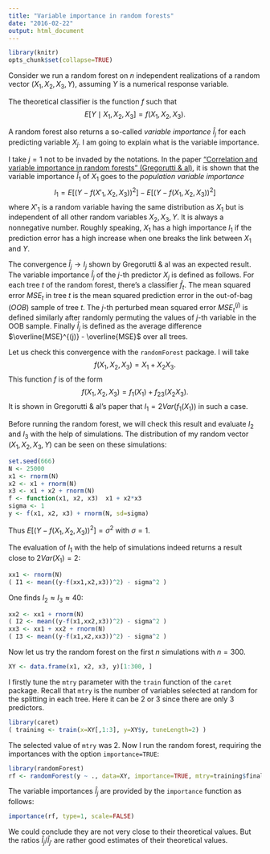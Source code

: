 ```yaml
---
title: "Variable importance in random forests"
date: "2016-02-22"
output: html_document
---
```


```r
library(knitr)
opts_chunk$set(collapse=TRUE)
```


Consider we run a random forest on $n$ independent realizations of a random vector $(X_1,X_2,X_3,Y)$, assuming $Y$ is a numerical response variable. 

The theoretical classifier is the function $f$ such that 
$$
E[Y\mid X_1, X_2, X_3]=f(X_1, X_2, X_3).
$$

A random forest also returns a so-called *variable importance* $\hat I_j$ for each predicting variable $X_j$. I am going to explain what is the variable importance. 

I take $j=1$ not to be invaded by the notations. 
In the paper ["Correlation and variable importance in random forests" (Gregorutti & al)](http://arxiv.org/abs/1310.5726), it is shown that the variable importance $\hat I_1$ of $X_1$ goes to the  *population variable importance* 
$$
I_1 = E\left[{\bigl(Y-f(X'_1,X_2,X_3)\bigr)}^2\right] - E\left[{\bigl(Y-f(X_1,X_2,X_3)\bigr)}^2\right]
$$
where $X'_1$ is a random variable having the same distribution as $X_1$ but is  independent of all other random variables $X_2,X_3,Y$. It is always a nonnegative number. Roughly speaking, $X_1$ has a high importance $I_1$ if the prediction error has a high increase when one breaks the link between $X_1$ and $Y$. 

The convergence $\hat I_j \to I_j$ shown by Gregorutti & al was an expected result. 
The variable importance $\hat I_j$ of the $j$-th predictor $X_j$ is defined as follows. For each tree $t$ of the random forest, there's a classifier $\hat f_t$. The mean squared error $MSE_t$ in tree $t$ is the mean squared prediction error in the out-of-bag (*OOB*) sample of tree $t$. The $j$-th perturbed mean squared error $MSE_t^{(j)}$ is defined similarly after randomly permuting the values of $j$-th variable in the OOB sample. Finally  $\hat I_j$ is defined as the average difference $\overline{MSE}^{(j)} - \overline{MSE}$ over all trees. 

Let us check this convergence with the `randomForest` package. I will take 
$$
f(X_1, X_2, X_3) = X_1 + X_2X_3.
$$
This function $f$ is of the form
$$
f(X_1, X_2, X_3) = f_1(X_1) + f_{23}(X_2X_3).
$$
It is shown in Gregorutti & al's paper that $I_1= 2Var(f_1(X_1))$ in such a case. 

Before running the random forest, we will check this result and evaluate $I_2$ and $I_3$ with the help of simulations. The distribution of my random vector $(X_1,X_2,X_3,Y)$ can be seen on these simulations:

```r
set.seed(666)
N <- 25000
x1 <- rnorm(N)
x2 <- x1 + rnorm(N)
x3 <- x1 + x2 + rnorm(N)
f <- function(x1, x2, x3)  x1 + x2*x3
sigma <- 1
y <- f(x1, x2, x3) + rnorm(N, sd=sigma)
```

Thus $E\left[{\bigl(Y-f(X_1,X_2,X_3)\bigr)}^2\right] = \sigma^2$ with $\sigma=1$. 

The evaluation of $I_1$ with the help of simulations indeed returns a result close to $2Var(X_1)=2$:

```r
xx1 <- rnorm(N)
( I1 <- mean((y-f(xx1,x2,x3))^2) - sigma^2 )
```

One finds $I_2 \approx I_3 \approx 40$:

```r
xx2 <- xx1 + rnorm(N)
( I2 <- mean((y-f(x1,xx2,x3))^2) - sigma^2 )
xx3 <- xx1 + xx2 + rnorm(N)
( I3 <- mean((y-f(x1,x2,xx3))^2) - sigma^2 )
```

Now let us try the random forest on the first $n$ simulations with $n=300$.

```r
XY <- data.frame(x1, x2, x3, y)[1:300, ]
```

I firstly tune the `mtry` parameter with the `train` function of the `caret` package. Recall that `mtry` is the number of variables selected at random for the splitting in each tree. Here it can be $2$ or $3$ since there are only $3$ predictors. 

```r
library(caret)
( training <- train(x=XY[,1:3], y=XY$y, tuneLength=2) )
```

The selected value of `mtry` was $2$. Now I run the random forest, requiring the  importances with the option `importance=TRUE`:

```r
library(randomForest)
rf <- randomForest(y ~ ., data=XY, importance=TRUE, mtry=training$finalModel$tuneValue$mtry)
```

The variable importances $\hat I_j$ are provided by the `importance` function as follows:

```r
importance(rf, type=1, scale=FALSE)
```

We could conclude they are not very close to their theoretical values. But the ratios $\hat I_j / \hat I_{j'}$ are rather good estimates of their theoretical values.